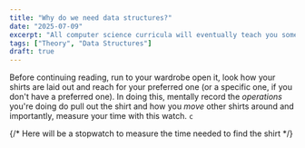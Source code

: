 ```yaml
---
title: "Why do we need data structures?"
date: "2025-07-09"
excerpt: "All computer science curricula will eventually teach you some data structures, but why do we need them? Are they really necessary? In this post I'll try to convince that data structures are indeed necessary."
tags: ["Theory", "Data Structures"]
draft: true
---
```



Before continuing reading, run to your wardrobe open it, look how your shirts are laid out and reach for your preferred one (or a specific one, if you don't have a preferred one). In doing this, mentally record the *operations* you're doing do pull out the shirt and how you *move* other shirts around and importantly, measure your time with this watch. `c` 

<Stopwatch legend="" controls={true}/>

{/* Here will be a stopwatch to measure the time needed to find the shirt */}

